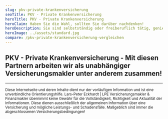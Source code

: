 ```yaml
---
slug: pkv-private-krankenversicherung
seoTitle: PKV - Private Krankenversicherung
heroTitle: PKV - Private Krankenversicherung
heroClaim: Haben Sie die Wahl, sollten Sie darüber nachdenken!
heroDescription: Sie sind selbstständig oder freiberuflich tätig, genießen die Absicherungsmöglichkeiten als Beamte oder verdienen als Arbeitnehmer über der Jahresarbeitsentgeltgrenze (JAEG), können Sie Ihre Chance nutzen.
heroImage: ../assets/standard.jpg
compare: /pkv-private-krankenversicherung-vergleichen
---
```


<ContactAndCompareBox />

<ProvenExpert />

<AwardBox />

## PKV - Private Krankenversicherung - Mit diesen Partnern arbeiten wir als unabhängiger Versicherungsmakler unter anderem zusammen!

<InsurancesBox title='Krankenversicherungsgesellschaften'/>

---

<small>Diese Internetseite und deren Inhalte dient nur der vorläufigen Information und ist eine unverbindliche Orientierungshilfe. Lars-Peter Eckhardt | LPE Versicherungsmakler & Finanzmakler übernimmt keine Gewähr für die Vollständigkeit, Richtigkeit und Aktualität der Informationen. Diese dienen ausschließlich der allgemeinen Information über eine Versicherung und mögliche Leistungs- und Schadensfälle. Maßgeblich sind immer die abgeschlossenen Versicherungsbedingungen!</small>